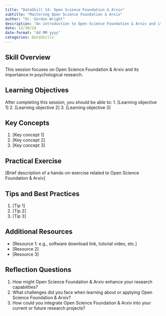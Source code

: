 ```yaml
---
title: "DataSkill 14: Open Science Foundation & Arxiv"
subtitle: "Mastering Open Science Foundation & Arxiv"
author: "Dr. Gordon Wright"
description: "An introduction to Open Science Foundation & Arxiv and its application in psychological research"
date: 12/30/24
date-format: "dd MM yyyy"
categories: DataSkills
---
```

## Skill Overview
This session focuses on Open Science Foundation & Arxiv and its importance in psychological research.

## Learning Objectives
After completing this session, you should be able to:
1. [Learning objective 1]
2. [Learning objective 2]
3. [Learning objective 3]

## Key Concepts
1. [Key concept 1]
2. [Key concept 2]
3. [Key concept 3]

## Practical Exercise
[Brief description of a hands-on exercise related to Open Science Foundation & Arxiv]

## Tips and Best Practices
1. [Tip 1]
2. [Tip 2]
3. [Tip 3]

## Additional Resources
- [Resource 1: e.g., software download link, tutorial video, etc.]
- [Resource 2]
- [Resource 3]

## Reflection Questions
1. How might Open Science Foundation & Arxiv enhance your research capabilities?
2. What challenges did you face when learning about or applying Open Science Foundation & Arxiv?
3. How could you integrate Open Science Foundation & Arxiv into your current or future research projects?
